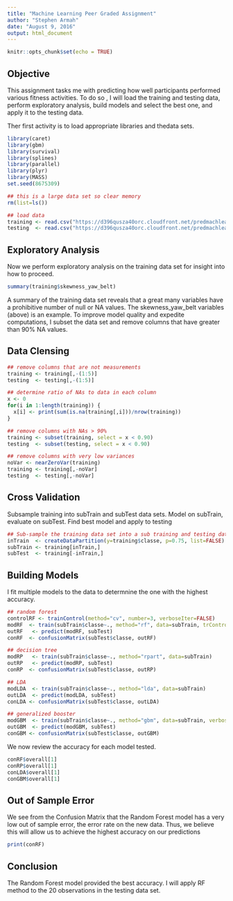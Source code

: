 ---
title: "Machine Learning Peer Graded Assignment"
author: "Stephen Armah"
date: "August 9, 2016"
output: html_document
---

```{r setup, include=FALSE}
knitr::opts_chunk$set(echo = TRUE)
```

## Objective

This assignment tasks me with predicting how well participants performed various fitness activities. To do so , I will load the training and testing data, perform exploratory analysis, build models and select the best one, and apply it to the testing data.

Ther first activity is to load appropriate libraries and thedata sets.

```{r load packages and data, warnings=FALSE, message=FALSE}
library(caret)
library(gbm)
library(survival)
library(splines)
library(parallel)
library(plyr)
library(MASS)
set.seed(8675309)

## this is a large data set so clear memory
rm(list=ls())

## load data
training <- read.csv("https://d396qusza40orc.cloudfront.net/predmachlearn/pml-training.csv", na.strings ="#DIV/0!")
testing  <- read.csv("https://d396qusza40orc.cloudfront.net/predmachlearn/pml-testing.csv", na.strings ="#DIV/0!")
```

## Exploratory Analysis

Now we perform exploratory analysis on the training data set for insight into how to proceed.

```{r exploratory}
summary(training$skewness_yaw_belt)
```

A summary of the training data set reveals that a great many variables have a prohibitive number of null or NA values. The skewness_yaw_belt variables (above) is an example. To improve model quality and expedite computations, I subset the data set and remove columns that have greater than 90% NA values.

## Data Clensing

```{r clean data, warnings=FALSE, results='hide'}
## remove columns that are not measurements
training <- training[,-(1:5)]
testing  <- testing[,-(1:5)]

## determine ratio of NAs to data in each column
x <- 0
for(i in 1:length(training)) {
  x[i] <- print(sum(is.na(training[,i]))/nrow(training))
}

## remove columns with NAs > 90%
training <- subset(training, select = x < 0.90)
testing  <- subset(testing, select = x < 0.90)

## remove columns with very low variances
noVar <- nearZeroVar(training)
training <- training[,-noVar]
testing  <- testing[,-noVar]
```

## Cross Validation

Subsample training into subTrain and subTest data sets. Model on subTrain, evaluate on subTest. Find best model and apply to testing

```{r cross validation}
## Sub-sample the training data set into a sub training and testing data set
inTrain  <- createDataPartition(y=training$classe, p=0.75, list=FALSE)
subTrain <- training[inTrain,]
subTest  <- training[-inTrain,]
```

## Building Models

I fit multiple models to the data to determnine the one with the highest accuracy. 

```{r modeling, message='hide', warnings=FALSE}

## random forest
controlRF <- trainControl(method="cv", number=3, verboseIter=FALSE)
modRF  <- train(subTrain$classe~., method="rf", data=subTrain, trControl=controlRF)
outRF   <- predict(modRF, subTest)
conRF  <- confusionMatrix(subTest$classe, outRF)

## decision tree
modRP   <- train(subTrain$classe~., method="rpart", data=subTrain)
outRP   <- predict(modRP, subTest)
conRP  <- confusionMatrix(subTest$classe, outRP)

## LDA
modLDA  <- train(subTrain$classe~., method="lda", data=subTrain)
outLDA  <- predict(modLDA, subTest)
conLDA <- confusionMatrix(subTest$classe, outLDA)

## generalized booster
modGBM  <- train(subTrain$classe~., method="gbm", data=subTrain, verbose=FALSE)
outGBM  <- predict(modGBM, subTest)
conGBM <- confusionMatrix(subTest$classe, outGBM)
```

We now review the accuracy for each model tested.

```{r model fitting results}
conRF$overall[1]
conRP$overall[1]
conLDA$overall[1]
conGBM$overall[1]
```

## Out of Sample Error

We see from the Confusion Matrix that the Random Forest model has a very low out of sample error, the error rate on the new data. Thus, we believe this will allow us to achieve the highest accuracy on our predictions 

```{r }
print(conRF)
```

## Conclusion

The Random Forest model provided the best accuracy. I will apply RF method to the 20 observations in the testing data set.
